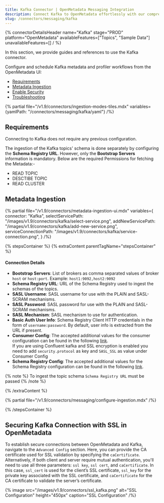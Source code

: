 ```yaml
---
title: Kafka Connector | OpenMetadata Messaging Integration
description: Connect Kafka to OpenMetadata effortlessly with our comprehensive connector guide. Set up messaging metadata ingestion, configuration, and monitoring in minutes.
slug: /connectors/messaging/kafka
---
```




{% connectorDetailsHeader
name="Kafka"
stage="PROD"
platform="OpenMetadata"
availableFeatures=["Topics", "Sample Data"]
unavailableFeatures=[]
/ %}

In this section, we provide guides and references to use the Kafka connector.

Configure and schedule Kafka metadata and profiler workflows from the OpenMetadata UI:

- [Requirements](#requirements)
- [Metadata Ingestion](#metadata-ingestion)
- [Enable Security](#securing-kafka-connection-with-ssl-in-openmetadata)
- [Troubleshooting](/connectors/messaging/kafka/troubleshooting)

{% partial file="/v1.9/connectors/ingestion-modes-tiles.mdx" variables={yamlPath: "/connectors/messaging/kafka/yaml"} /%}

## Requirements

Connecting to Kafka does not require any previous configuration.

The ingestion of the Kafka topics' schema is done separately by configuring the **Schema Registry URL**. However, only the **Bootstrap Servers** information is mandatory. Below are the required Permissions for fetching the Metadata:-

- READ TOPIC 
- DESCTIBE TOPIC
- READ CLUSTER

## Metadata Ingestion

{% partial 
  file="/v1.9/connectors/metadata-ingestion-ui.mdx" 
  variables={
    connector: "Kafka", 
    selectServicePath: "/images/v1.9/connectors/kafka/select-service.png",
    addNewServicePath: "/images/v1.9/connectors/kafka/add-new-service.png",
    serviceConnectionPath: "/images/v1.9/connectors/kafka/service-connection.png",
} 
/%}

{% stepsContainer %}
{% extraContent parentTagName="stepsContainer" %}

#### Connection Details

- **Bootstrap Servers**: List of brokers as comma separated values of broker `host` or `host:port`. Example: `host1:9092,host2:9092`
- **Schema Registry URL**: URL of the Schema Registry used to ingest the schemas of the topics.
- **SASL Username**: SASL username for use with the PLAIN and SASL-SCRAM mechanisms.
- **SASL Password**: SASL password for use with the PLAIN and SASL-SCRAM mechanisms.
- **SASL Mechanism**: SASL mechanism to use for authentication.
- **Basic Auth User Info**: Schema Registry Client HTTP credentials in the form of `username:password`. By default, user info is extracted from the URL if present.
- **Consumer Config**: The accepted additional values for the consumer configuration can be found in the following [link](https://github.com/edenhill/librdkafka/blob/master/CONFIGURATION.mdx).  
If you are using Confluent kafka and SSL encryption is enabled you need to add `security.protocol` as key and `SASL_SSL` as value under Consumer Config
- **Schema Registry Config**: The accepted additional values for the Schema Registry configuration can be found in the following [link](https://docs.confluent.io/platform/current/clients/confluent-kafka-python/html/index.html#schemaregistryclient).

{% note %}
To ingest the topic schema `Schema Registry URL` must be passed
{% /note %}

{% /extraContent %}

<TestConnection />

{% partial file="/v1.9/connectors/messaging/configure-ingestion.mdx" /%}

<IngestionScheduleAndDeploy />

{% /stepsContainer %}

## Securing Kafka Connection with SSL in OpenMetadata

To establish secure connections between OpenMetadata and Kafka, navigate to the `Advanced Config` section. Here, you can provide the CA certificate used for SSL validation by specifying the `caCertificate`. Alternatively, if both client and server require mutual authentication, you'll need to use all three parameters: `ssl key`, `ssl cert`, and `caCertificate`. In this case, `ssl_cert` is used for the client’s SSL certificate, `ssl_key` for the private key associated with the SSL certificate, and `caCertificate` for the CA certificate to validate the server’s certificate.

  {% image
  src="/images/v1.9/connectors/ssl_kafka.png"
  alt="SSL Configuration"
  height="450px"
  caption="SSL Configuration" /%}

